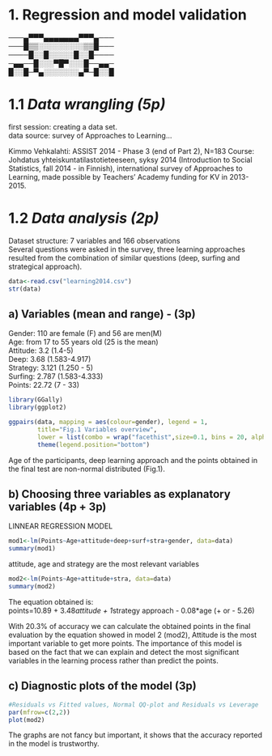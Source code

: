 
# **1. Regression and model validation**

───▄▀▀▀▄▄▄▄▄▄▄▀▀▀▄───   
───█▒▒░░░░░░░░░▒▒█───   
────█░░█░░░░░█░░█────   
─▄▄──█░░░▀█▀░░░█──▄▄─   
█░░█─▀▄░░░░░░░▄▀─█░░█    


# 1.1  _Data wrangling (5p)_   

first session: creating a data set.       
data source: survey of Approaches to Learning...

Kimmo Vehkalahti: ASSIST 2014 - Phase 3 (end of Part 2), N=183
Course: Johdatus yhteiskuntatilastotieteeseen, syksy 2014 (Introduction to Social Statistics, fall 2014 - in Finnish),
international survey of Approaches to Learning, made possible by Teachers' Academy funding for KV in 2013-2015.
 
# 1.2 _Data analysis (2p)_       
  Dataset structure: 7 variables and 166 observations    
  Several questions were asked in the survey, three learning approaches resulted from the combination of similar questions (deep,     surfing and strategical approach).

```r
data<-read.csv("learning2014.csv")
str(data)
```


## a) Variables (mean and range) - (3p)    
   
Gender: 110 are female (F) and 56 are men(M)      
Age: from 17 to 55 years old (25 is the mean)      
Attitude: 3.2 (1.4-5)      
Deep: 3.68 (1.583-4.917)      
Strategy: 3.121 (1.250 - 5)      
Surfing: 2.787 (1.583-4.333)      
Points: 22.72 (7 - 33)      

```r

library(GGally)
library(ggplot2)

ggpairs(data, mapping = aes(colour=gender), legend = 1,
        title="Fig.1 Variables overview",
        lower = list(combo = wrap("facethist",size=0.1, bins = 20, alpha=0.3)))+
        theme(legend.position="bottom")
```
 
Age of the participants, deep learning approach and the points obtained in the final test are non-normal distributed (Fig.1).

## b) Choosing three variables as explanatory variables (4p + 3p) 
 LINNEAR REGRESSION MODEL

```r
mod1<-lm(Points~Age+attitude+deep+surf+stra+gender, data=data)
summary(mod1)

```
attitude, age and strategy are the most relevant variables
```r
mod2<-lm(Points~Age+attitude+stra, data=data)
summary(mod2)

```
The equation obtained is:      
points=10.89 + 3.48*attitude + 1*strategy approach - 0.08*age (+ or - 5.26)     

With 20.3% of accuracy we can calculate the obtained points in the final evaluation by the equation showed in model 2 (mod2), Attitude is the most important variable to get more points. The importance of this model is based on the fact that we can explain and detect the most significant variables in the learning process rather than predict the points.    

## c) Diagnostic plots of the model (3p)

```r
#Residuals vs Fitted values, Normal QQ-plot and Residuals vs Leverage
par(mfrow=c(2,2))
plot(mod2)

```

The graphs are not fancy but important, it shows that the accuracy reported in the model is trustworthy.

